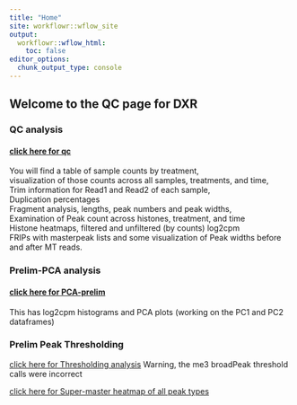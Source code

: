 ```yaml
---
title: "Home"
site: workflowr::wflow_site
output:
  workflowr::wflow_html:
    toc: false
editor_options:
  chunk_output_type: console
---
```


## Welcome to the QC page for DXR

### QC analysis  
#### [click here for qc](https://reneeisnowhere.github.io/DXR_project/QC_seq_analysis.html)
  You will find a table of sample counts by treatment,  
  visualization  of those counts across all samples, treatments, and time,  
  Trim information for Read1 and Read2 of each sample,  
  Duplication percentages  
  Fragment analysis, lengths, peak numbers and peak widths,  
  Examination of Peak count across histones, treatment, and time  
  Histone heatmaps, filtered and unfiltered (by counts) log2cpm  
  FRIPs with masterpeak lists and some visualization of Peak widths before and after MT reads.
  
### Prelim-PCA analysis 
#### [click here for PCA-prelim](https://reneeisnowhere.github.io/DXR_project/initial_pca_analysis.html)


This has log2cpm histograms and PCA plots (working on the PC1 and PC2 dataframes)

### Prelim Peak Thresholding
[click here for Thresholding analysis](https://reneeisnowhere.github.io/DXR_project/Thresholding.html)
Warning, the me3 broadPeak threshold calls were incorrect

[click here for Super-master heatmap of all peak types](https://reneeisnowhere.github.io/DXR_project/first_all_hist_peaks.html)
  








